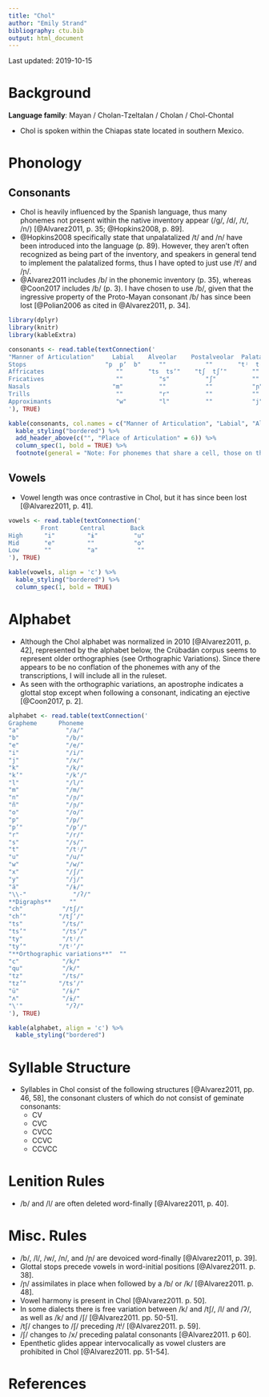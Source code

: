 ```yaml
---
title: "Chol"
author: "Emily Strand"
bibliography: ctu.bib
output: html_document
---
```


Last updated: 2019-10-15

# Background

**Language family**: Mayan / Cholan-Tzeltalan / Cholan / Chol-Chontal

* Chol is spoken within the Chiapas state located in southern Mexico.

# Phonology

## Consonants

* Chol is heavily influenced by the Spanish language, thus many phonemes not present within the native inventory appear (/ɡ/, /d/, /t/, /n/) [@Alvarez2011, p. 35; @Hopkins2008, p. 89].
* @Hopkins2008 specifically state that unpalatalized /t/ and /n/ have been introduced into the language (p. 89). However, they aren't often recognized as being part of the inventory, and speakers in general tend to implement the palatalized forms, thus I have opted to just use /tʲ/ and /ɲ/.
* @Alvarez2011 includes /b/ in the phonemic inventory (p. 35), whereas @Coon2017 includes /ɓ/ (p. 3). I have chosen to use /b/, given that the ingressive property of the Proto-Mayan consonant /ɓ/ has since been lost [@Polian2006 as cited in @Alvarez2011, p. 34].

```r

library(dplyr)
library(knitr)
library(kableExtra)

consonants <- read.table(textConnection('
"Manner of Articulation"     Labial    Alveolar    Postalveolar  Palatal    Velar    Glottal
Stops                      "p  pʼ  b"     ""           ""       "tʲ  tʲʼ"   "k  kʼ"     "ʔ"
Affricates                    ""       "ts  tsʼ"    "tʃ  tʃʼ"       ""        ""        ""
Fricatives                    ""          "s"          "ʃ"          ""       "x"        ""
Nasals                       "m"          ""           ""           "ɲ"       ""        ""
Trills                        ""          "r"          ""           ""        ""        ""
Approximants                  "w"         "l"          ""           "j"       ""        ""
'), TRUE)

kable(consonants, col.names = c("Manner of Articulation", "Labial", "Alveolar", "Postalveolar", "Palatal", "Velar", "Glottal"), align = 'c') %>%
  kable_styling("bordered") %>%
  add_header_above(c("", "Place of Articulation" = 6)) %>%
  column_spec(1, bold = TRUE) %>%
  footnote(general = "Note: For phonemes that share a cell, those on the left are plain (voiceless) and those on the right are ejective (voiceless). The labial stops are ordered plain (voiceless), ejective (voiceless), and voiced.", general_title = "")
```

## Vowels

* Vowel length was once contrastive in Chol, but it has since been lost [@Alvarez2011, p. 41].

```r

vowels <- read.table(textConnection('
         Front      Central       Back
High      "i"         "ɨ"          "u"
Mid       "e"         ""           "o"
Low       ""          "a"           ""
'), TRUE)

kable(vowels, align = 'c') %>%
  kable_styling("bordered") %>%
  column_spec(1, bold = TRUE)
```    

# Alphabet

* Although the Chol alphabet was normalized in 2010 [@Alvarez2011, p. 42], represented by the alphabet below, the Crúbadán corpus seems to represent older orthographies (see Orthographic Variations). Since there appears to be no conflation of the phonemes with any of the transcriptions, I will include all in the ruleset.
* As seen with the orthographic variations, an apostrophe indicates a glottal stop except when following a consonant, indicating an ejective [@Coon2017, p. 2].


```r

alphabet <- read.table(textConnection('
Grapheme      Phoneme
"a"             "/a/"
"b"             "/b/"
"e"             "/e/"
"i"             "/i/"
"j"             "/x/"
"k"             "/k/"
"k’"            "/kʼ/"
"l"             "/l/"
"m"             "/m/"
"n"             "/ɲ/"
"ñ"             "/ɲ/"
"o"             "/o/"
"p"             "/p/"
"p’"            "/pʼ/"
"r"             "/r/"
"s"             "/s/"
"t"             "/tʲ/"
"u"             "/u/"
"w"             "/w/"
"x"             "/ʃ/"
"y"             "/j/"
"ä"             "/ɨ/"
"\\-"             "/ʔ/"
**Digraphs**     ""
"ch"           "/tʃ/"
"ch’"         "/tʃʼ/"
"ts"           "/ts/"
"ts’"          "/tsʼ/"
"ty"           "/tʲ/"
"ty’"         "/tʲʼ/"
"**Orthographic variations**"  ""
"c"            "/k/"
"qu"           "/k/"
"tz"           "/ts/"
"tz’"         "/tsʼ/"
"ü"            "/ɨ/"
"ʌ"            "/ɨ/"
"\'"            "/ʔ/"
'), TRUE)

kable(alphabet, align = 'c') %>%
  kable_styling("bordered")
```


# Syllable Structure

* Syllables in Chol consist of the following structures [@Alvarez2011, pp. 46, 58], the consonant clusters of which do not consist of geminate consonants:
    - CV  
    - CVC  
    - CVCC  
    - CCVC  
    - CCVCC  

# Lenition Rules

* /b/ and /l/ are often deleted word-finally [@Alvarez2011, p. 40].

# Misc. Rules

* /b/, /l/, /w/, /n/, and /ɲ/ are devoiced word-finally [@Alvarez2011, p. 39].
* Glottal stops precede vowels in word-initial positions [@Alvarez2011. p. 38].
* /ɲ/ assimilates in place when followed by a /b/ or /k/ [@Alvarez2011. p. 48].
* Vowel harmony is present in Chol [@Alvarez2011. p. 50].
* In some dialects there is free variation between /k/ and /tʃ/, /l/ and /ʔ/, as well as /k/ and /ʃ/ [@Alvarez2011. pp. 50-51].
* /tʃ/ changes to /ʃ/ preceding /tʲ/ [@Alvarez2011. p. 59].
* /ʃ/ changes to /x/ preceding palatal consonants [@Alvarez2011. p 60].
* Epenthetic glides appear intervocalically as vowel clusters are prohibited in Chol [@Alvarez2011. pp. 51-54].

# References
